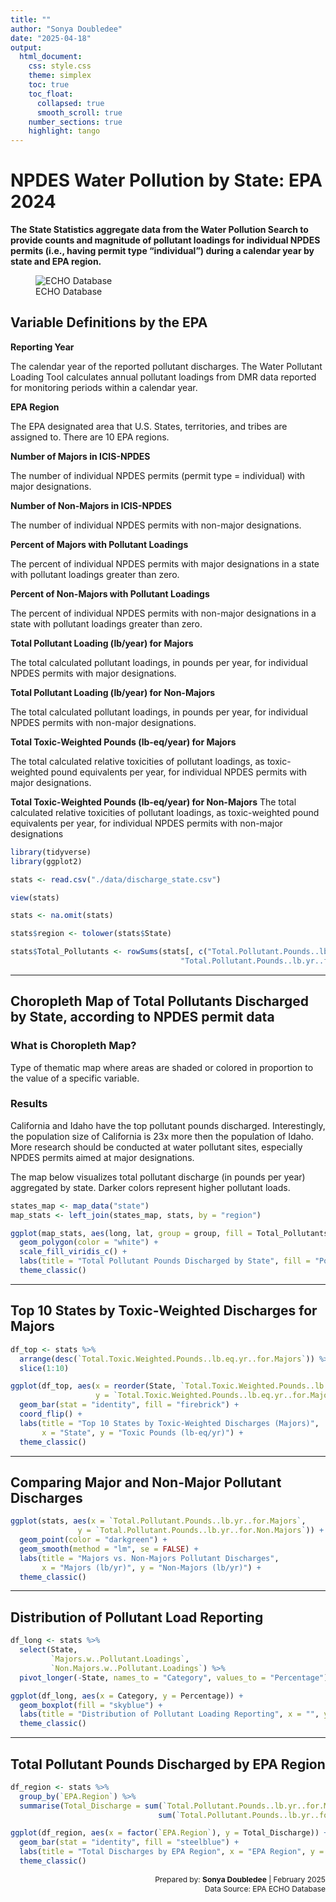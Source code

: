 ```yaml
---
title: ""
author: "Sonya Doubledee"
date: "2025-04-18"
output: 
  html_document:
    css: style.css
    theme: simplex
    toc: true
    toc_float:
      collapsed: true
      smooth_scroll: true
    number_sections: true
    highlight: tango
---
```


# NPDES Water Pollution by State: EPA 2024 

**The State Statistics aggregate data from the Water Pollution Search to provide counts and magnitude of pollutant loadings for individual NPDES permits (i.e., having permit type "individual") during a calendar year by state and EPA region.**


![ECHO Database](./assets/ECHO.png)

## Variable Definitions by the EPA 

**Reporting Year**

The calendar year of the reported pollutant discharges. The Water Pollutant Loading Tool calculates annual pollutant loadings from DMR data reported for monitoring periods within a calendar year.

**EPA Region**

The EPA designated area that U.S. States, territories, and tribes are assigned to. There are 10 EPA regions.

**Number of Majors in ICIS-NPDES**

The number of individual NPDES permits (permit type = individual) with major designations.

**Number of Non-Majors in ICIS-NPDES**

The number of individual NPDES permits with non-major designations.

**Percent of Majors with Pollutant Loadings**

The percent of individual NPDES permits with major designations in a state with pollutant loadings greater than zero.

**Percent of Non-Majors with Pollutant Loadings**

The percent of individual NPDES permits with non-major designations in a state with pollutant loadings greater than zero.

**Total Pollutant Loading (lb/year) for Majors**

The total calculated pollutant loadings, in pounds per year, for individual NPDES permits with major designations.

**Total Pollutant Loading (lb/year) for Non-Majors**

The total calculated pollutant loadings, in pounds per year, for individual NPDES permits with non-major designations.

**Total Toxic-Weighted Pounds (lb-eq/year) for Majors**

The total calculated relative toxicities of pollutant loadings, as toxic-weighted pound equivalents per year, for individual NPDES permits with major designations.

**Total Toxic-Weighted Pounds (lb-eq/year) for Non-Majors**
The total calculated relative toxicities of pollutant loadings, as toxic-weighted pound equivalents per year, for individual NPDES permits with non-major designations

```r
library(tidyverse)
library(ggplot2)
```

```r

stats <- read.csv("./data/discharge_state.csv")

view(stats)

stats <- na.omit(stats)
```


```r
stats$region <- tolower(stats$State)

stats$Total_Pollutants <- rowSums(stats[, c("Total.Pollutant.Pounds..lb.yr..for.Majors", 
                                      "Total.Pollutant.Pounds..lb.yr..for.Non.Majors")], na.rm = TRUE)

```


---


## Choropleth Map of Total Pollutants Discharged by State, according to NPDES permit data 

### What is Choropleth Map? 
Type of thematic map where areas are shaded or colored in proportion to the value of a specific variable.
 
### Results 
California and Idaho have the top pollutant pounds discharged. Interestingly, the population size of California is 23x more then the population of Idaho. More research should be conducted at water pollutant sites, especially NPDES permits aimed at major designations. 

The map below visualizes total pollutant discharge (in pounds per year) aggregated by state. Darker colors represent higher pollutant loads.

```r
states_map <- map_data("state")
map_stats <- left_join(states_map, stats, by = "region")

ggplot(map_stats, aes(long, lat, group = group, fill = Total_Pollutants)) +
  geom_polygon(color = "white") +
  scale_fill_viridis_c() +
  labs(title = "Total Pollutant Pounds Discharged by State", fill = "Pounds") +
  theme_classic()

```

---

## Top 10 States by Toxic-Weighted Discharges for Majors

```r
df_top <- stats %>%
  arrange(desc(`Total.Toxic.Weighted.Pounds..lb.eq.yr..for.Majors`)) %>%
  slice(1:10)

ggplot(df_top, aes(x = reorder(State, `Total.Toxic.Weighted.Pounds..lb.eq.yr..for.Majors`),
                   y = `Total.Toxic.Weighted.Pounds..lb.eq.yr..for.Majors`)) +
  geom_bar(stat = "identity", fill = "firebrick") +
  coord_flip() +
  labs(title = "Top 10 States by Toxic-Weighted Discharges (Majors)",
       x = "State", y = "Toxic Pounds (lb-eq/yr)") +
  theme_classic()

```

---

## Comparing Major and Non-Major Pollutant Discharges 

```r
ggplot(stats, aes(x = `Total.Pollutant.Pounds..lb.yr..for.Majors`,
               y = `Total.Pollutant.Pounds..lb.yr..for.Non.Majors`)) +
  geom_point(color = "darkgreen") +
  geom_smooth(method = "lm", se = FALSE) +
  labs(title = "Majors vs. Non-Majors Pollutant Discharges",
       x = "Majors (lb/yr)", y = "Non-Majors (lb/yr)") +
  theme_classic()

```

---

## Distribution of Pollutant Load Reporting 

```r
df_long <- stats %>%
  select(State,
         `Majors.w..Pollutant.Loadings`,
         `Non.Majors.w..Pollutant.Loadings`) %>%
  pivot_longer(-State, names_to = "Category", values_to = "Percentage")

ggplot(df_long, aes(x = Category, y = Percentage)) +
  geom_boxplot(fill = "skyblue") +
  labs(title = "Distribution of Pollutant Loading Reporting", x = "", y = "% with Loadings") +
  theme_classic()


```

---

## Total Pollutant Pounds Discharged by EPA Region 

```r
df_region <- stats %>%
  group_by(`EPA.Region`) %>%
  summarise(Total_Discharge = sum(`Total.Pollutant.Pounds..lb.yr..for.Majors`, na.rm = TRUE) +
                                 sum(`Total.Pollutant.Pounds..lb.yr..for.Non.Majors`, na.rm = TRUE))

ggplot(df_region, aes(x = factor(`EPA.Region`), y = Total_Discharge)) +
  geom_bar(stat = "identity", fill = "steelblue") +
  labs(title = "Total Discharges by EPA Region", x = "EPA Region", y = "Total Pounds") +
  theme_classic()

```

<div style="text-align:right; font-size: 12px;">
Prepared by: **Sonya Doubledee** | February 2025  
Data Source: EPA ECHO Database
</div>


